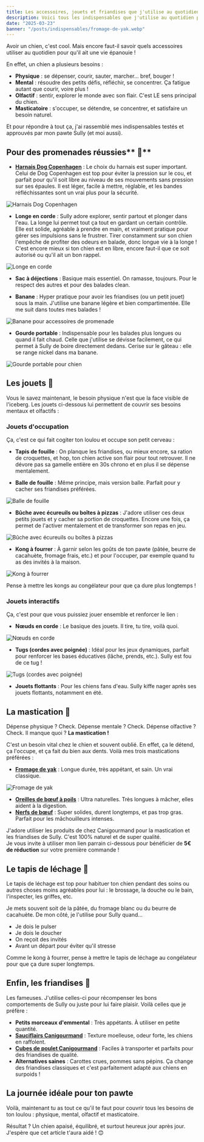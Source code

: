 ```yaml
---
title: Les accessoires, jouets et friandises que j'utilise au quotidien pour mon chien
description: Voici tous les indispensables que j'utilise au quotidien pour un chien heureux, actif et épanoui. Testés et approuvés par mon loulou !
date: "2025-03-23"
banner: "/posts/indispensables/fromage-de-yak.webp"
---
```


Avoir un chien, c'est cool. Mais encore faut-il savoir quels accessoires utiliser au quotidien pour qu'il ait une vie épanouie !

En effet, un chien a plusieurs besoins :

- **Physique** : se dépenser, courir, sauter, marcher… bref, bouger !
- **Mental** : résoudre des petits défis, réfléchir, se concentrer. Ça fatigue autant que courir, voire plus !
- **Olfactif** : sentir, explorer le monde avec son flair. C'est LE sens principal du chien.
- **Masticatoire** : s'occuper, se détendre, se concentrer, et satisfaire un besoin naturel.

Et pour répondre à tout ça, j'ai rassemblé mes indispensables testés et approuvés par mon pawte Sully (et moi aussi).

## Pour des promenades réussies** 🐾**



- **[Harnais Dog Copenhagen](https://www.amazon.fr/DOG-Copenhagen-Comfort-Walk-Pro/dp/B0CQTMCJF4?ref_=ast_sto_dp&th=1)** : Le choix du harnais est super important. Celui de Dog Copenhagen est top pour éviter la pression sur le cou, et parfait pour qu'il soit libre au niveau de ses mouvements sans pression sur ses épaules. Il est léger, facile à mettre, réglable, et les bandes réfléchissantes sont un vrai plus pour la sécurité.

<Image
  src="/posts/indispensables/harnais.webp"
  alt="Harnais Dog Copenhagen"
  width={600}
  height={400}
/>


- **Longe en corde** : Sully adore explorer, sentir partout et plonger dans l'eau. La longe lui permet tout ça tout en gardant un certain contrôle. Elle est solide, agréable à prendre en main, et vraiment pratique pour gérer ses impulsions sans le frustrer. Tirer constamment sur son chien l'empêche de profiter des odeurs en balade, donc longue vie à la longe ! C'est encore mieux si ton chien est en libre, encore faut-il que ce soit autorisé ou qu'il ait un bon rappel.

<Image
  src="/posts/indispensables/longe.webp"
  alt="Longe en corde"
  width={600}
  height={400}
/>

- **Sac à déjections** : Basique mais essentiel. On ramasse, toujours. Pour le respect des autres et pour des balades clean.



- **Banane** : Hyper pratique pour avoir les friandises (ou un petit jouet) sous la main. J'utilise une banane légère et bien compartimentée. Elle me suit dans toutes mes balades !

<Image
  src="/posts/indispensables/banane.webp"
  alt="Banane pour accessoires de promenade"
  width={600}
  height={400}
/>

- **Gourde portable** : Indispensable pour les balades plus longues ou quand il fait chaud. Celle que j'utilise se dévisse facilement, ce qui permet à Sully de boire directement dedans. Cerise sur le gâteau : elle se range nickel dans ma banane.

<Image
  src="/posts/indispensables/gourde.webp"
  alt="Gourde portable pour chien"
  width={300}
  height={600}
/>

## Les jouets 🐶

Vous le savez maintenant, le besoin physique n'est que la face visible de l'iceberg. Les jouets ci-dessous lui permettent de couvrir ses besoins mentaux et olfactifs :

### Jouets d'occupation

Ça, c'est ce qui fait cogiter ton loulou et occupe son petit cerveau :

- **Tapis de fouille** : On planque les friandises, ou mieux encore, sa ration de croquettes, et hop, ton chien active son flair pour tout retrouver. Il ne dévore pas sa gamelle entière en 30s chrono et en plus il se dépense mentalement.

- **Balle de fouille** : Même principe, mais version balle. Parfait pour y cacher ses friandises préférées.

<Image
  src="/posts/indispensables/balle-fouille.webp"
  alt="Balle de fouille"
  width={600}
  height={400}
/>

- **Bûche avec écureuils ou boîtes à pizzas** : J'adore utiliser ces deux petits jouets et y cacher sa portion de croquettes. Encore une fois, ça permet de l'activer mentalement et de transformer son repas en jeu.

<Image
  src="/posts/indispensables/boite-pizza-ecureuils.webp"
  alt="Bûche avec écureuils ou boîtes à pizzas"
  width={600}
  height={400}
/>

- **Kong à fourrer** : À garnir selon les goûts de ton pawte (pâtée, beurre de cacahuète, fromage frais, etc.) et pour l'occuper, par exemple quand tu as des invités à la maison.

<Image
  src="/posts/indispensables/kong.webp"
  alt="Kong à fourrer"
  width={600}
  height={400}
/>

<Info>
  Pense à mettre les kongs au congélateur pour que ça dure plus longtemps !
</Info>

### Jouets interactifs

Ça, c'est pour que vous puissiez jouer ensemble et renforcer le lien :

- **Nœuds en corde** : Le basique des jouets. Il tire, tu tire, voilà quoi.

<Image
  src="/posts/indispensables/corde.webp"
  alt="Nœuds en corde"
  width={300}
  height={300}
/>

- **Tugs (cordes avec poignée)** : Idéal pour les jeux dynamiques, parfait pour renforcer les bases éducatives (lâche, prends, etc.). Sully est fou de ce tug !

<Image
  src="/posts/indispensables/tug.webp"
  alt="Tugs (cordes avec poignée)"
  width={300}
  height={300}
/>

- **Jouets flottants** : Pour les chiens fans d'eau. Sully kiffe nager après ses jouets flottants, notamment en été.

## La mastication 🦴

Dépense physique ? Check. Dépense mentale ? Check. Dépense olfactive ? Check. Il manque quoi ? **La mastication !**

C'est un besoin vital chez le chien et souvent oublié. En effet, ça le détend, ça l'occupe, et ça fait du bien aux dents. Voilà mes trois mastications préférées :

- **[Fromage de yak](https://www.canigourmand.com/mastication/1016-fromage-a-macher.html#ref=6674286)** : Longue durée, très appétant, et sain. Un vrai classique.

<Image
  src="/posts/indispensables/fromage-de-yak-2.webp"
  alt="Fromage de yak"
  width={300}
  height={300}
/>

- **[Oreilles de bœuf à poils](https://www.canigourmand.com/mastication/1158-oreilles-de-boeuf-avec-poils.html#ref=6674286)** : Ultra naturelles. Très longues à mâcher, elles aident à la digestion.
- **[Nerfs de bœuf](https://www.canigourmand.com/mastication/173-nerf-de-boeuf-12cm-chien-3760361283814.html#ref=6674286)** : Super solides, durent longtemps, et pas trop gras. Parfait pour les mâchouilleurs intenses.

<Canigourmand>
J'adore utiliser les produits de chez Canigourmand pour la mastication et les friandises de Sully. C'est 100% naturel et de super qualité.
<br />
Je vous invite à utiliser mon lien parrain ci-dessous pour bénéficier de <strong>5€ de réduction</strong> sur votre première commande !
</Canigourmand>

## Le tapis de léchage 👅

Le tapis de léchage est top pour habituer ton chien pendant des soins ou autres choses moins agréables pour lui : le brossage, la douche ou le bain, l'inspecter, les griffes, etc.

Je mets souvent soit de la pâtée, du fromage blanc ou du beurre de cacahuète. De mon côté, je l'utilise pour Sully quand…

- Je dois le pulser 
- Je dois le doucher
- On reçoit des invités
- Avant un départ pour éviter qu'il stresse

<Info>
  Comme le kong à fourrer, pense à mettre le tapis de léchage au congélateur pour que ça dure super longtemps.
</Info>

## Enfin, les friandises 🍖

Les fameuses. J'utilise celles-ci pour récompenser les bons comportements de Sully ou juste pour lui faire plaisir. Voilà celles que je préfère :

- **Petits morceaux d'emmental** : Très appétants. À utiliser en petite quantité.
- **[Sauciflairs Canigourmand](https://www.canigourmand.com/recherche?controller=search&s=sauciflair#ref=6674286)** : Texture moelleuse, odeur forte, les chiens en raffolent.
- **[Cubes de poulet Canigourmand](https://www.canigourmand.com/recompenses/941-2123-cubes-de-poulet-3760361281322.html#ref=6674286)** : Faciles à transporter et parfaits pour des friandises de qualité.
- **Alternatives saines** : Carottes crues, pommes sans pépins. Ça change des friandises classiques et c'est parfaitement adapté aux chiens en surpoids !

## La journée idéale pour ton pawte

Voilà, maintenant tu as tout ce qu'il te faut pour couvrir tous les besoins de ton loulou : physique, mental, olfactif et masticatoire.

Résultat ? Un chien apaisé, équilibré, et surtout heureux jour après jour. J'espère que cet article t'aura aidé ! 😊